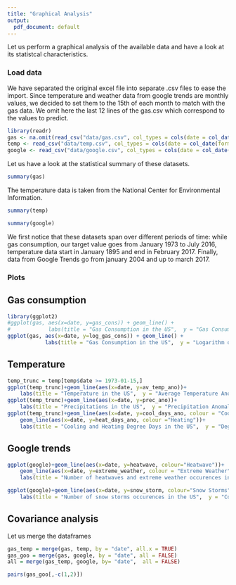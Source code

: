 ```yaml
---
title: "Graphical Analysis"
output:
  pdf_document: default
---
```


Let us perform a graphical analysis of the available data and have a look at its statistcal characteristics.

### Load data
We have separated the original excel file into separate .csv files to ease the import. Since temperature and weather data from google trends are monthly values, we decided to set them to the 15th of each month to match with the gas data. We omit here the last 12 lines of the gas.csv which correspond to the values to predict.

```r
library(readr)
gas <- na.omit(read_csv("data/gas.csv", col_types = cols(date = col_date(format = "%Y-%m-%d"))))
temp <- read_csv("data/temp.csv", col_types = cols(date = col_date(format = "%Y-%m-%d")))
google <- read_csv("data/google.csv", col_types = cols(date = col_date(format = "%Y-%m-%d")))
```

Let us have a look at the statistical summary of these datasets.

```r
summary(gas)
```
The temperature data is taken from the National Center for Environmental Information.
```r
summary(temp)
```
```r
summary(google)
```
We first notice that these datasets span over different periods of time: while gas consumption, our target value goes from January 1973 to July 2016, temperature data start in January 1895 and end in February 2017. Finally, data from Google Trends go from january 2004 and up to march 2017.

### Plots

## Gas consumption

```r
library(ggplot2)
#ggplot(gas, aes(x=date, y=gas_cons)) + geom_line() +
#            labs(title = "Gas Consumption in the US",  y = "Gas Consumption")
ggplot(gas, aes(x=date, y=log_gas_cons)) + geom_line() +
            labs(title = "Gas Consumption in the US",  y = "Logarithm of the Gas Consumption")
```

## Temperature
```r
temp_trunc = temp[temp$date >= 1973-01-15,]
ggplot(temp_trunc)+geom_line(aes(x=date, y=av_temp_ano))+
    labs(title = "Temperature in the US",  y = "Average Temperature Anomaly (°Farenheit)")
ggplot(temp_trunc)+geom_line(aes(x=date, y=prec_ano))+
    labs(title = "Precipitations in the US",  y = "Precipitation Anomaly")
ggplot(temp_trunc)+geom_line(aes(x=date, y=cool_days_ano, colour = "Cooling"))+
    geom_line(aes(x=date, y=heat_days_ano, colour ="Heating"))+
    labs(title = "Cooling and Heating Degree Days in the US",  y = "Degree Days Anomaly")
```


## Google trends

```r
ggplot(google)+geom_line(aes(x=date, y=heatwave, colour="Heatwave"))+
    geom_line(aes(x=date, y=extreme_weather, colour = "Extreme Weather"))+
    labs(title = "Number of heatwaves and extreme weather occurences in the US",  y = "Count")
```
```r
ggplot(google)+geom_line(aes(x=date, y=snow_storm, colour="Snow Storms"))+
    labs(title = "Number of snow storms occurences in the US",  y = "Count")
```

## Covariance analysis

Let us merge the dataframes
```r
gas_temp = merge(gas, temp, by = "date", all.x = TRUE)
gas_goo = merge(gas, google, by = "date", all = FALSE)
all = merge(gas_temp, google, by= "date",  all = FALSE)
```

```r
pairs(gas_goo[,-c(1,2)])
```


